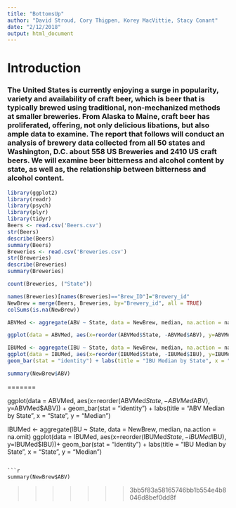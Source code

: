 ```yaml
---
title: "BottomsUp"
author: "David Stroud, Cory Thigpen, Korey MacVittie, Stacy Conant"
date: "2/12/2018"
output: html_document
---
```


# **Introduction**
### The United States is currently enjoying a surge in popularity, variety and availability of craft beer, which is beer that is typically brewed using traditional, non-mechanized methods at smaller breweries.  From Alaska to Maine, craft beer has proliferated, offering, not only delicious libations, but also ample data to examine.  The report that follows will conduct an analysis of brewery data collected from all 50 states and Washington, D.C. about 558 US Breweries and 2410 US craft beers.  We will examine beer bitterness and alcohol content by state, as well as, the relationship between bitterness and alcohol content.



```r
library(ggplot2)
library(readr)
library(psych)
library(plyr)
library(tidyr)
Beers <- read.csv('Beers.csv')
str(Beers)
describe(Beers)
summary(Beers)
Breweries <- read.csv('Breweries.csv')
str(Breweries)
describe(Breweries)
summary(Breweries)

```

``` r
count(Breweries, ("State"))
```

```r
names(Breweries)[names(Breweries)=="Brew_ID"]="Brewery_id"
NewBrew = merge(Beers, Breweries, by="Brewery_id", all = TRUE)
colSums(is.na(NewBrew))

```

```r
ABVMed <- aggregate(ABV ~ State, data = NewBrew, median, na.action = na.omit)

ggplot(data = ABVMed, aes(x=reorder(ABVMed$State, -ABVMed$ABV), y=ABVMed$ABV)) + geom_bar(stat = "identity") + labs(title = "ABV Median by State", x = "State", y = "Median")

IBUMed <- aggregate(IBU ~ State, data = NewBrew, median, na.action = na.omit)
ggplot(data = IBUMed, aes(x=reorder(IBUMed$State, -IBUMed$IBU), y=IBUMed$IBU))+
geom_bar(stat = "identity") + labs(title = "IBU Median by State", x = "State", y = "Median")
```

```r
summary(NewBrew$ABV)
```

=======

ggplot(data = ABVMed, aes(x=reorder(ABVMed$State, -ABVMed$ABV), y=ABVMed$ABV)) + geom_bar(stat = "identity") + labs(title = "ABV Median by State", x = "State", y = "Median")

IBUMed <- aggregate(IBU ~ State, data = NewBrew, median, na.action = na.omit)
ggplot(data = IBUMed, aes(x=reorder(IBUMed$State, -IBUMed$IBU), y=IBUMed$IBU))+
geom_bar(stat = "identity") + labs(title = "IBU Median by State", x = "State", y = "Median")
```

```r
summary(NewBrew$ABV)
```
>>>>>>> 3bb5f83a58165746bb1b554e4b8046d8bef0dd8f
